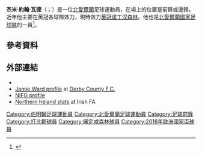 {{expand|time=2015-05-18T09:59:35+00:00}}
{{noteTA
|G1=football
|G2=EPL
|G3=FAcup
|G4=epl
|1=zh-hans:瓦德;zh-hk:禾特;
}}
{{Infobox football biography
|                name = 傑米·禾特<br/>Jamie Ward
|               image = Jamie Ward 2012.jpg
|          image_size = 150
|                 alt = 
|             caption = 
|            fullname = Jamie John Ward<ref name="Hugman2010-11 428">{{Cite book | editor-first = Barry J. | editor-last = Hugman | title = The PFA Footballers' Who's Who 2010–11 | year = 2010 | publisher = Mainstream Publishing | isbn = 978-1-84596-601-0 | page = 428 }}</ref>
|          birth_date = {{Birth date and age|1986|5|12|df=y}}<ref name="Hugman2010-11 428"/>
|         birth_place = [[英格蘭|英格蘭]][[伯明翰|伯明翰]]
|              height = {{height|ft=5|in=5}}<ref name="Hugman2010-11 428"/>
|         currentclub = [[诺丁汉森林足球俱乐部|诺丁汉森林]]
|          clubnumber = 35
|            position = [[前鋒_(足球)|前鋒]]/[[翼鋒|翼鋒]]
|         youthyears1 = {{0|0000}}–2005
|         youthclubs1 = [[阿士東維拉足球會|阿士東維拉]]
|              years1 = 2005–2006
|              years2 = 2006
|              years3 = 2006–2007
|              years4 = 2007–2009
|              years5 = 2009–2011
|              years6 = 2011
|              years7 = 2011–2015
|              years8 = 2015–
|              years9 = 2016–2017
|              years10 = 2018
|              years11 = 2018
|              clubs1 = [[阿士東維拉足球會|阿士東維拉]]
|              clubs2 = → [[斯托克港足球俱乐部|斯托克港]]
|              clubs3 = [[托奎联足球俱乐部|托奎联]]
|              clubs4 = [[切斯特菲尔德足球俱乐部|切斯特菲尔德]]
|              clubs5 = [[谢菲尔德联足球俱乐部|谢菲尔德联]]
|              clubs6 = → [[德比郡足球俱乐部|德比郡]]
|              clubs7 = [[德比郡足球俱乐部|德比郡]]
|              clubs8 = [[诺丁汉森林足球俱乐部|诺丁汉森林]]
|              clubs9 = → [[保顿艾尔宾足球俱乐部|保顿艾尔宾]]
|              clubs10 = → [[卡迪夫城足球會|卡迪夫城]]
|              clubs11 = → [[查尔顿竞技足球俱乐部|查尔顿]]
|               caps1 = 1
|              goals1 = 0
|               caps2 = 9
|              goals2 = 1
|               caps3 = 25
|              goals3 = 9
|               caps4 = 67
|              goals4 = 29
|               caps5 = 63
|              goals5 = 9
|               caps6 = 13
|              goals6 = 5
|               caps7 = 125
|              goals7 = 29
|               caps8 = 57
|              goals8 = 3
|               caps9 = 18
|              goals9 = 4
|              caps10 = 4
|             goals10 = 0
|              caps11 = 9
|             goals11 = 1
|      nationalyears1 = 
|       nationalteam1 = 北愛爾蘭U18
|       nationalcaps1 = 2
|      nationalgoals1 = 0
|      nationalyears2 = 2006–2008
|       nationalteam2 = [[北愛爾蘭21歲以下足球代表隊|北愛爾蘭U21]]
|       nationalcaps2 = 7
|      nationalgoals2 = 2
|      nationalyears3 = 2011–
|       nationalteam3 = [[北愛爾蘭足球代表隊|北愛爾蘭]]
|       nationalcaps3 = 33
|      nationalgoals3 = 4
|      club-update = 6 May 2018
|      nationalteam-update = 6 May 2018
}}
'''杰米·約翰·瓦德'''（{{lang-en|Jamie John Ward}}；{{bd|1986年|5月12日}}）是一位[[北愛爾蘭|北愛爾蘭]]足球運動員，在場上的位置是前鋒或邊鋒。近年他主要在英冠各球隊效力，現時效力[[英冠|英冠]][[诺丁汉森林足球俱乐部|诺丁汉森林]]。他也是[[北愛爾蘭國家足球隊|北愛爾蘭國家足球隊]]的一員<ref name="gawa debut">{{cite news| title = N Ireland 4–0 Faroe Islands| url = http://www.bbc.co.uk/sport/0/football/14466114| publisher = ''[[BBC_Sport|BBC Sport]]''| date = 10 August 2011| accessdate = 12 November 2013| archive-date = 2016-01-24| archive-url = https://web.archive.org/web/20160124182025/http://www.bbc.co.uk/sport/0/football/14466114| dead-url = no}}</ref>。

==參考資料==
{{reflist}}

==外部連結==
*{{soccerbase|43586}}
*[https://web.archive.org/web/20131017221304/http://www.dcfc.co.uk/team/player-profile/index.aspx?playerid=293925&tcmuri=32677 Jamie Ward profile] at [[德比郡足球俱乐部|Derby County F.C.]]
*[http://nifootball.blogspot.co.uk/2009/01/jamie-ward.html NIFG profile] {{Wayback|url=http://nifootball.blogspot.co.uk/2009/01/jamie-ward.html |date=20161118043741 }}
*[http://www.irishfa.com/international/squad-profiles/profile/2065/jamie-ward/ Northern Ireland stats] {{Wayback|url=http://www.irishfa.com/international/squad-profiles/profile/2065/jamie-ward/ |date=20160319185720 }} at Irish FA

{{2016年歐洲國家盃北愛爾蘭參賽名單}}

{{DEFAULTSORT:Ward, Jamie}}
[[Category:伯明翰足球運動員|Category:伯明翰足球運動員]]
[[Category:北愛爾蘭足球運動員|Category:北愛爾蘭足球運動員]]
[[Category:足球前鋒|Category:足球前鋒]]
[[Category:打比郡球員|Category:打比郡球員]]
[[Category:諾定咸森林球員|Category:諾定咸森林球員]]
[[Category:2016年歐洲國家盃球員|Category:2016年歐洲國家盃球員]]